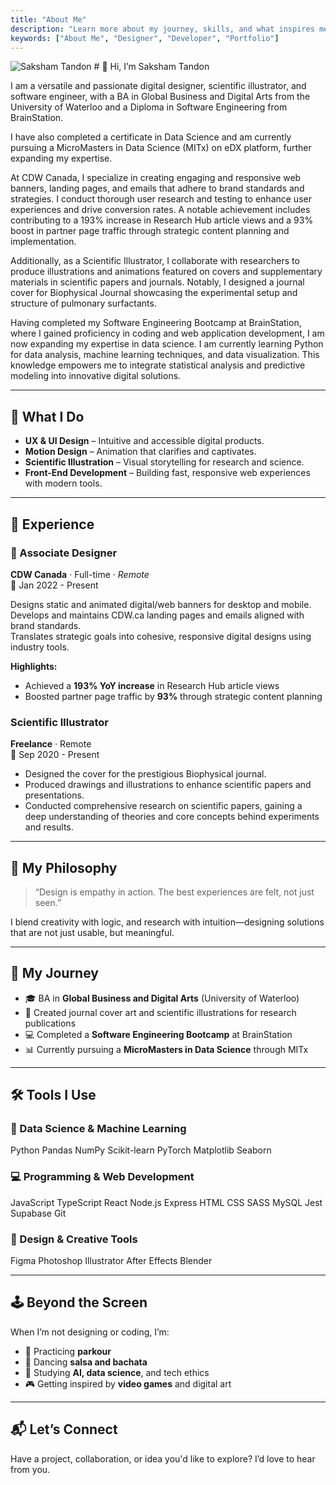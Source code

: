 ```yaml
---
title: "About Me"
description: "Learn more about my journey, skills, and what inspires me as a designer and developer."
keywords: ["About Me", "Designer", "Developer", "Portfolio"]
---
```

<Image src ="/images/about/selfie.jpg" alt="Saksham Tandon" width={400} height={200} className="!rounded-full w-64 h-64 mb-4" />
# 👋 Hi, I’m Saksham Tandon

I am a versatile and passionate digital designer, scientific illustrator, and software engineer, with a BA in Global Business and Digital Arts from the University of Waterloo and a Diploma in Software Engineering from BrainStation.

I have also completed a certificate in Data Science and am currently pursuing a MicroMasters in Data Science (MITx) on eDX platform, further expanding my expertise.

At CDW Canada, I specialize in creating engaging and responsive web banners, landing pages, and emails that adhere to brand standards and strategies. I conduct thorough user research and testing to enhance user experiences and drive conversion rates. A notable achievement includes contributing to a 193% increase in Research Hub article views and a 93% boost in partner page traffic through strategic content planning and implementation.

Additionally, as a Scientific Illustrator, I collaborate with researchers to produce illustrations and animations featured on covers and supplementary materials in scientific papers and journals. Notably, I designed a journal cover for Biophysical Journal showcasing the experimental setup and structure of pulmonary surfactants.

Having completed my Software Engineering Bootcamp at BrainStation, where I gained proficiency in coding and web application development, I am now expanding my expertise in data science. I am currently learning Python for data analysis, machine learning techniques, and data visualization. This knowledge empowers me to integrate statistical analysis and predictive modeling into innovative digital solutions.

---

## 🎨 What I Do

- **UX & UI Design** – Intuitive and accessible digital products.
- **Motion Design** – Animation that clarifies and captivates.
- **Scientific Illustration** – Visual storytelling for research and science.
- **Front-End Development** – Building fast, responsive web experiences with modern tools.

---
## 💼 Experience

### 🧩 Associate Designer  
**CDW Canada** · Full-time · *Remote*  
📅 Jan 2022 - Present

Designs static and animated digital/web banners for desktop and mobile.  
Develops and maintains CDW.ca landing pages and emails aligned with brand standards.  
Translates strategic goals into cohesive, responsive digital designs using industry tools.

**Highlights:**
- Achieved a **193% YoY increase** in Research Hub article views  
- Boosted partner page traffic by **93%** through strategic content planning

### Scientific Illustrator  
**Freelance** · Remote  
📅 Sep 2020 - Present

- Designed the cover for the prestigious Biophysical journal. 
- Produced drawings and illustrations to enhance scientific papers and presentations. 
- Conducted comprehensive research on scientific papers, gaining a deep understanding of theories and core concepts behind experiments and results.
---

## 🧠 My Philosophy

> “Design is empathy in action. The best experiences are felt, not just seen.”

I blend creativity with logic, and research with intuition—designing solutions that are not just usable, but meaningful.

---

## 🧬 My Journey

- 🎓 BA in **Global Business and Digital Arts** (University of Waterloo)  
- 🧪 Created journal cover art and scientific illustrations for research publications  
- 💻 Completed a **Software Engineering Bootcamp** at BrainStation  
- 📊 Currently pursuing a **MicroMasters in Data Science** through MITx  

---

## 🛠 Tools I Use

### 🧠 Data Science & Machine Learning

<Tag><Icon icon="logos:python" /> Python</Tag>
<Tag><Icon icon="logos:pandas-icon" /> Pandas</Tag>
<Tag><Icon icon="logos:numpy" /> NumPy</Tag>
<Tag><Icon icon="logos:scikit-learn" /> Scikit-learn</Tag>
<Tag><Icon icon="logos:pytorch-icon" /> PyTorch</Tag>
<Tag><Icon icon="logos:matplotlib" /> Matplotlib</Tag>
<Tag><Icon icon="logos:seaborn-icon" /> Seaborn</Tag>

### 💻 Programming & Web Development

<Tag><Icon icon="logos:javascript" /> JavaScript</Tag>
<Tag><Icon icon="logos:typescript-icon" /> TypeScript</Tag>
<Tag><Icon icon="logos:react" /> React</Tag>
<Tag><Icon icon="logos:nodejs-icon" /> Node.js</Tag>
<Tag><Icon icon="logos:express" /> Express</Tag>
<Tag><Icon icon="logos:html-5" /> HTML</Tag>
<Tag><Icon icon="logos:css-3" /> CSS</Tag>
<Tag><Icon icon="logos:sass" /> SASS</Tag>
<Tag><Icon icon="logos:mysql" /> MySQL</Tag>
<Tag><Icon icon="logos:jest" /> Jest</Tag>
<Tag><Icon icon="logos:supabase-icon" /> Supabase</Tag>
<Tag><Icon icon="logos:git-icon" /> Git</Tag>

### 🎨 Design & Creative Tools

<Tag><Icon icon="logos:figma" /> Figma</Tag>
<Tag><Icon icon="logos:adobe-photoshop" /> Photoshop</Tag>
<Tag><Icon icon="logos:adobe-illustrator" /> Illustrator</Tag>
<Tag><Icon icon="logos:adobe-after-effects" /> After Effects</Tag>
<Tag><Icon icon="logos:blender" /> Blender</Tag>


---

## 🕹 Beyond the Screen

When I’m not designing or coding, I’m:
- 🧗 Practicing **parkour**
- 💃 Dancing **salsa and bachata**
- 🧠 Studying **AI, data science**, and tech ethics
- 🎮 Getting inspired by **video games** and digital art

---

## 📬 Let’s Connect

Have a project, collaboration, or idea you'd like to explore? I’d love to hear from you.